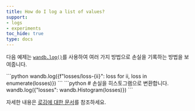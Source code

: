 ```yaml
---
title: How do I log a list of values?
support:
- logs
- experiments
toc_hide: true
type: docs
---
```


다음 예제는 [`wandb.log()`](/ko/models/ref/python/log/)를 사용하여 여러 가지 방법으로 손실을 기록하는 방법을 보여줍니다.

<Tabs>
<Tab title="Using a dictionary">
```python
wandb.log({f"losses/loss-{ii}": loss for ii, 
  loss in enumerate(losses)})
```
</Tab>
<Tab title="As a histogram">
```python
# 손실을 히스토그램으로 변환합니다.
wandb.log({"losses": wandb.Histogram(losses)})  
```
</Tab>
</Tabs>

자세한 내용은 [로깅에 대한 문서](/ko/models/track/log/)를 참조하세요.

